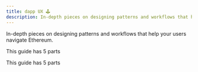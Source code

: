 ```yaml
---
title: dapp UX 🕹
description: In-depth pieces on designing patterns and workflows that help your users navigate Ethereum
---
```


In-depth pieces on designing patterns and workflows that help your users navigate Ethereum.


<GuideCard
 GuideTitle="Connecting to a dApp"
 GuideImage="/images/Wrong-network-modal.png"
 ImageAlt="A modal telling the user they're on the wrong network"
 GuideSubTitle="Help your users connect their Ethereum account to your dApp"
 GuideDescription="A well-designed connection flow will guide users through the process, prepare them for being connected and let them know about some fundamental blockchain concepts."
 DemoLink="https://rimble-app-demo.netlify.com"
 DemoTitle="Try our demo to see our connection flow"
 DemoCTA="Try demo"
 GuideLink="/guides/ux/connect-a-wallet-conditions"
 GuideLinkTitle="To the Connecting a dApp guide"
 GuideCTA="Read guide">
  <Flex alignContent="center" alignItems="center">
     <Icon name="Info" color="gray" size="16px" mr={2}/>
     <Text fontSize="1" color="gray">This guide has 5 parts</Text>
     </Flex>
</GuideCard>


<GuideCard
 GuideTitle="Transaction states"
 GuideImage="/images/devcon-demo-header.png"
 ImageAlt="A transaction progress indicator"
 GuideSubTitle="The dos and don'ts of designing transaction states"
 GuideDescription="Transactions are complicated, slow, irreversible and need ETH. Here's how to make them clearer and simpler for your users."
 DemoLink="https://rimble-devcon-demo.netlify.com"
 DemoTitle="Try the Devcon demo to see our transaction design"
 DemoCTA="Try demo"
 GuideLink="/guides/ux/transactions-wallet-ux"
 GuideLinkTitle="To the transaction states guide"
 GuideCTA="Read guide">
  <Flex alignContent="center" alignItems="center">
     <Icon name="Info" color="gray" size="16px" mr={2}/>
     <Text fontSize="1" color="gray">This guide has 5 parts</Text>
     </Flex>
</GuideCard>
